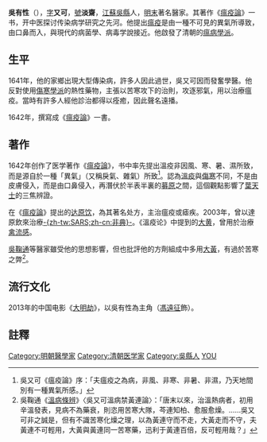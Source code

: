 '''吳有性'''（{{bd|1582年||1652年||catIdx=Wu吳}}），[[表字|字]]'''又可'''，[[號|號]]'''淡齋'''，[[江蘇|江蘇]][[吳縣|吳縣]]人，[[明代|明末]]著名醫家。其著作《[[瘟疫論|瘟疫論]]》一书，开中医探讨传染病学研究之先河。他提出[[瘟疫|瘟疫]]是由一種不可見的異氣所導致，由口鼻而入，與現代的病菌學、病毒学說接近。他啟發了清朝的[[瘟病學派|瘟病學派]]。

==生平==
1641年，他的家鄉出現大型傳染病，許多人因此過世，吳又可因而發奮學醫。他反對使用[[傷寒學派|傷寒學派]]的熱性藥物，主張以苦寒攻下的治則，攻逐邪氣，用以治療瘟疫。當時有許多人經他診治都得以痊癒，因此聲名遠播。

1642年，撰寫成《[[瘟疫論|瘟疫論]]》一書。

==著作==
1642年创作了医学著作《[[瘟疫論|瘟疫論]]》，书中率先提出溫疫非因風、寒、暑、濕所致，而是源自於一種「異氣」（又稱戾氣、雜氣）所致<ref>吳又可《瘟疫論》序：「夫瘟疫之為病，非風、非寒、非暑、非濕，乃天地間別有一種異氣所感。」</ref>。認為[[溫疫|溫疫]]與[[傷寒_(中醫)|傷寒]]不同，不是由皮膚侵入，而是由口鼻侵入，再潛伏於半表半裏的[[募原|募原]]之間，這個觀點影響了[[葉天士|葉天士]]的三焦辨證。

在《[[瘟疫論|瘟疫論]]》提出的[[达原饮|达原饮]]，為其著名处方，主治瘟疫或瘧疾。2003年，曾以達原飲來治療[[Sars|-{zh-tw:SARS;zh-cn:非典}-]]。《溫疫论》中提到的[[大黄|大黄]]，曾用於治療[[禽流感|禽流感]]。

[[吳鞠通|吳鞠通]]等醫家雖受他的思想影響，但也批評他的方劑組成中多用[[大黃|大黃]]，有過於苦寒之弊<ref>吳鞠通《[[溫病條辨|溫病條辨]]》〈吳又可溫病禁黃連論〉：「唐末以來，治溫熱病者，初用辛溫發表，見病不為藥衰，則恣用苦寒大隊，芩連知柏、愈服愈燥。……吳又可非之誠是，但有不識苦寒化燥之理，以為黃連守而不走，大黃走而不守，夫黃連不可輕用，大黃與黃連同一苦寒藥，迅利于黃連百倍，反可輕用哉？」</ref>。

== 流行文化 ==
2013年的中国电影《[[大明劫|大明劫]]》，以吳有性為主角（[[馮遠征|馮遠征]]飾）。

==註釋==
{{Reflist}}

{{DEFAULTSORT:Wu吳}}
[[Category:明朝醫學家|Category:明朝醫學家]]
[[Category:清朝医学家|Category:清朝医学家]]
[[Category:吳縣人|Category:吳縣人]]
[[Category:吴姓|YOU]]